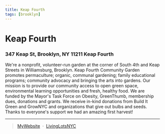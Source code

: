 ```yaml
---
title: Keap Fourth 
tags: [brooklyn]
---
```


# Keap Fourth

<NumberOfOrg URL="https://livinglotsnyc.org/lot/58275/" />

### 347 Keap St, Brooklyn, NY 11211 Keap Fourth

We're a nonprofit, volunteer-run garden at the corner of South 4th and Keap Streets in Williamsburg, Brooklyn. Keap Fourth Community Garden promotes permaculture; organic, communal gardening; family educational programs; community advocacy and bringing the arts into gardens. Our mission is to provide our community access to open green space, environmental learning opportunities and fresh, healthy food. We are funded by the Mayor's Task Force on Obesity, GreenThumb, membership dues, donations and grants. We receive in-kind donations from Build It Green and GrowNYC and organizations that give out bulbs and seeds. Thanks to everyone's support we had an amazing first harvest!

---

> [MyWebsite](http://www.keapfourthgarden.org/) &nbsp;&middot;&nbsp;
> [LivingLotsNYC](https://livinglotsnyc.org/lot/58275/)




